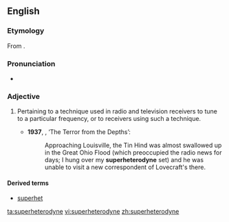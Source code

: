 ==English==
{{wikipedia}}
===Etymology===
From {{prefix|super|heterodyne}}.

===Pronunciation===
*{{a|UK}} {{IPA|/suːpəˈhɛt(ə)ɹədʌɪn/}}

===Adjective===
{{en-adj|-}}

# {{electronics}} Pertaining to a technique used in radio and television receivers to tune to a particular frequency, or to receivers using such a technique. {{defdate|from 20th c.}}
#*'''1937''', {{w|Fritz Leiber}}, ‘The Terror from the Depths’:
#*:Approaching Louisville, the Tin Hind was almost swallowed up in the Great Ohio Flood (which preoccupied the radio news for days; I hung over my '''superheterodyne''' set) and he was unable to visit a new correspondent of Lovecraft's there.

====Derived terms====
* [[superhet]]

[[ta:superheterodyne]]
[[vi:superheterodyne]]
[[zh:superheterodyne]]